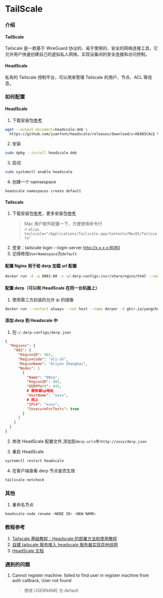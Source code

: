 # TailScale

### 介绍

#### TailScale

Tailscale 是一款基于 WireGuard 协议的、易于使用的、安全的网络连接工具，它允许用户快速创建自己的虚拟私人网络，实现设备间的安全连接和访问控制。

#### HeadScale

私有的 Tailscale 控制平台，可以用来管理 Tailscale 的用户、节点、ACL 等信息。

### 如何配置

#### HeadScale

1. 下载安装包[参考](https://github.com/juanfont/headscale/releases)

```bash
wget --output-document=headscale.deb \
  https://github.com/juanfont/headscale/releases/download/v<HEADSCALE VERSION>/headscale_<HEADSCALE VERSION>_linux_<ARCH>.deb
```

2. 安装

```bash
sudo dpkg --install headscale.deb
```

3. 启动

```bash
sudo systemctl enable headscale
```

4. 创建一个 namsespace

```bash
headscale namespaces create default
```

#### Tailscale

1. 下载安装包[参考](https://tailscale.com/download)，更多安装包[参考](https://pkgs.tailscale.com/stable/#macos)
   > Mac 用户额外配置一下，方便使用命令行<br/>>
   > `alias tailscale="/Applications/Tailscale.app/Contents/MacOS/Tailscale"`
2. 登录：tailscale login --login-server http://x.x.x.x:8080
3. 记得修改`UserNamespace`为`default`

#### 配置 Nginx 用于给 derp 加载 url 配置

```bash
docker run -d -p 8081:80 -v ~/.derp-configs:/usr/share/nginx/html --name mynginx nginx
```

#### 配置 derp（可以和 HeadScale 在同一台机器上）

1. 使用第三方封装的允许 ip 的镜像

```bash
docker run --restart always --net host --name derper -d ghcr.io/yangchuansheng/ip_derper
```

#### 添加 derp 到 Headscale 中

1. 在`~/.derp-configs/derp.json`

```json
{
  "Regions": {
    "901": {
      "RegionID": 901,
      "RegionCode": "ali-sh",
      "RegionName": "Aliyun Shanghai",
      "Nodes": [
        {
          "Name": "901a",
          "RegionID": 901,
          "DERPPort": 443,
          # 服务器ip地址
          "HostName": "xxxx",
          # 同上
          "IPv4": "xxxx",
          "InsecureForTests": true
        }
      ]
    }
  }
}
```

2. 修改 HeadScale 配置文件,添加到`derp.urls`中:`http://xxxx/derp.json`

3. 重启 HeadScale

```bash
systemctl restart headscale
```

4. 在客户端查看 derp 节点是否生效

```bash
tailscale netcheck
```

### 其他

1. 重命名节点

```bash
headscale node rename <NODE ID> <NEW NAME>
```

### 教程参考

1. [Tailscale 基础教程：Headscale 的部署方法和使用教程](https://icloudnative.io/posts/how-to-set-up-or-migrate-headscale/)
2. [自建 tailscale 服务接入 headscale 服务器实现异地组网](https://www.nodeseek.com/post-31070-1)
3. [HeadScale 文档](https://headscale.net/)

### 遇到的问题

1. Cannot register machine: failed to find user in register machine from auth callback, User not found
   > 修改 USERNAME 为 default